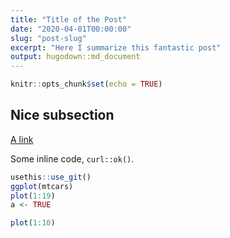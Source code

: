 ```yaml
---
title: "Title of the Post"
date: "2020-04-01T00:00:00"
slug: "post-slug"
excerpt: "Here I summarize this fantastic post"
output: hugodown::md_document
---
```


```r
knitr::opts_chunk$set(echo = TRUE)
```

## Nice subsection

[A link](https://masalmon.eu)

Some inline code, `curl::ok()`.

```r
usethis::use_git()
ggplot(mtcars)
plot(1:19)
a <- TRUE
```

```r
plot(1:10)
```
